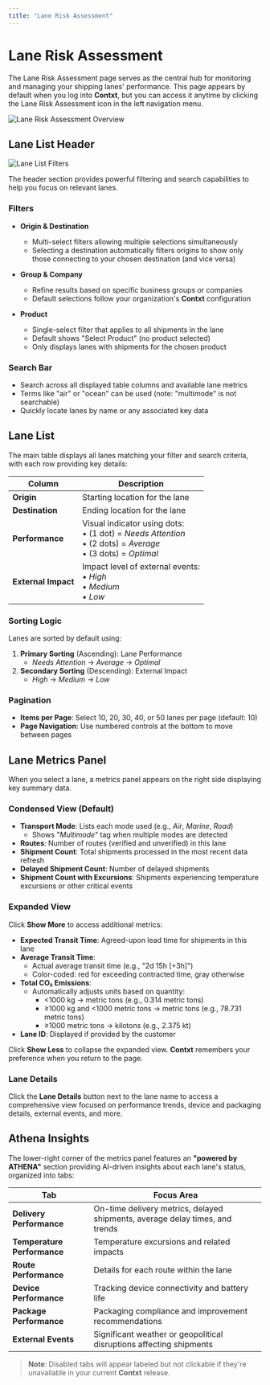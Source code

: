 ```yaml
---
title: "Lane Risk Assessment"
---
```


# Lane Risk Assessment

The Lane Risk Assessment page serves as the central hub for monitoring and managing your shipping lanes' performance. This page appears by default when you log into **Contxt**, but you can access it anytime by clicking the Lane Risk Assessment icon in the left navigation menu.

![Lane Risk Assessment Overview](/n11.png)

## Lane List Header

![Lane List Filters](/n12.png)

The header section provides powerful filtering and search capabilities to help you focus on relevant lanes.

### Filters

- **Origin & Destination**
  - Multi-select filters allowing multiple selections simultaneously
  - Selecting a destination automatically filters origins to show only those connecting to your chosen destination (and vice versa)

- **Group & Company**
  - Refine results based on specific business groups or companies
  - Default selections follow your organization's **Contxt** configuration

- **Product**
  - Single-select filter that applies to all shipments in the lane
  - Default shows "Select Product" (no product selected)
  - Only displays lanes with shipments for the chosen product

### Search Bar

- Search across all displayed table columns and available lane metrics
- Terms like "air" or "ocean" can be used (note: "multimode" is not searchable)
- Quickly locate lanes by name or any associated key data

## Lane List

The main table displays all lanes matching your filter and search criteria, with each row providing key details:

| Column | Description |
|--------|-------------|
| **Origin** | Starting location for the lane |
| **Destination** | Ending location for the lane |
| **Performance** | Visual indicator using dots: <br>• (1 dot) = *Needs Attention* <br>• (2 dots) = *Average* <br>• (3 dots) = *Optimal* |
| **External Impact** | Impact level of external events: <br>• *High* <br>• *Medium* <br>• *Low* |

### Sorting Logic

Lanes are sorted by default using:
1. **Primary Sorting** (Ascending): Lane Performance
   - *Needs Attention* → *Average* → *Optimal*
2. **Secondary Sorting** (Descending): External Impact
   - *High* → *Medium* → *Low*

### Pagination

- **Items per Page**: Select 10, 20, 30, 40, or 50 lanes per page (default: 10)
- **Page Navigation**: Use numbered controls at the bottom to move between pages

## Lane Metrics Panel

When you select a lane, a metrics panel appears on the right side displaying key summary data.

### Condensed View (Default)

- **Transport Mode**: Lists each mode used (e.g., *Air*, *Marine*, *Road*)
  - Shows "*Multimode*" tag when multiple modes are detected
- **Routes**: Number of routes (verified and unverified) in this lane
- **Shipment Count**: Total shipments processed in the most recent data refresh
- **Delayed Shipment Count**: Number of delayed shipments
- **Shipment Count with Excursions**: Shipments experiencing temperature excursions or other critical events

### Expanded View

Click **Show More** to access additional metrics:

- **Expected Transit Time**: Agreed-upon lead time for shipments in this lane
- **Average Transit Time**: 
  - Actual average transit time (e.g., "2d 15h [+3h]")
  - Color-coded: red for exceeding contracted time, gray otherwise
- **Total CO₂ Emissions**:
  - Automatically adjusts units based on quantity:
    - <1000 kg → metric tons (e.g., 0.314 metric tons)
    - ≥1000 kg and <1000 metric tons → metric tons (e.g., 78.731 metric tons)
    - ≥1000 metric tons → kilotons (e.g., 2.375 kt)
- **Lane ID**: Displayed if provided by the customer

Click **Show Less** to collapse the expanded view. **Contxt** remembers your preference when you return to the page.

### Lane Details

Click the **Lane Details** button next to the lane name to access a comprehensive view focused on performance trends, device and packaging details, external events, and more.

## Athena Insights

The lower-right corner of the metrics panel features an **"powered by ATHENA"** section providing AI-driven insights about each lane's status, organized into tabs:

| Tab | Focus Area |
|-----|------------|
| **Delivery Performance** | On-time delivery metrics, delayed shipments, average delay times, and trends |
| **Temperature Performance** | Temperature excursions and related impacts |
| **Route Performance** | Details for each route within the lane |
| **Device Performance** | Tracking device connectivity and battery life |
| **Package Performance** | Packaging compliance and improvement recommendations |
| **External Events** | Significant weather or geopolitical disruptions affecting shipments |

> **Note**: Disabled tabs will appear labeled but not clickable if they're unavailable in your current **Contxt** release.